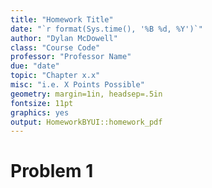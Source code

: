 ```yaml
---
title: "Homework Title"
date: "`r format(Sys.time(), '%B %d, %Y')`"
author: "Dylan McDowell"
class: "Course Code"
professor: "Professor Name"
due: "date"
topic: "Chapter x.x"
misc: "i.e. X Points Possible"
geometry: margin=1in, headsep=.5in
fontsize: 11pt
graphics: yes
output: HomeworkBYUI::homework_pdf
---
```

# Problem 1
